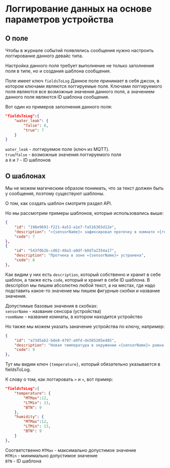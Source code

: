 # Логгирование данных на основе параметров устройства

## О поле
Чтобы в журнале событий появлялись сообщения нужно настроить логгирование данного девайс типа.

Настройка данного поля требует выполнение не только заполнения поля в типе, но и создания шаблона сообщения.

<Info>Поле имеет ключ `fieldsToLog`</Info>
Данное поле принимает в себя джсон, в котором ключами являются логгируемые поля. Ключами логгируемого поля являются все возможные значения данного поля, а значением данного поля являются ID шаблона сообщения.

Вот один из примеров заполнения данного поля:
```json
"fieldsToLog":{
    "water_leak": {
        "false": 8,
        "true": 7
    }
}
```

`water_leak` - логгируемое поле (ключ из MQTT).<br/>
`true`/`false` - возможные значения логгируемого поля<br/>
а `8` и `7` - ID шаблонов

## О шаблонах

Мы не можем магическим образом понимать, что за текст должен быть у сообщения, поэтому существуют шаблоны.

О том, как создать шаблон смотрите раздел API.

Но мы рассмотрим примеры шаблонов, которые использовались выше:
```json
{
    "id": "198e9691-f221-4a53-a1e7-fa516365d12e",
    "description": "«{sensorName}» зафиксировал протечку в комнате «{roomName}»",
    "code": 7
},
{
    "id": "543f0b2b-cd62-48a3-a0df-b0d7a2354a17",
    "description": "Протчека в зоне «{sensorName}» устранена",
    "code": 8
},
```

Как видим у них есть `description`, который собственно и хранит в себе шаблон, а также есть `code`, который и хранит в себе ID шаблона.
В description мы пишем абсолютно любой текст, а на местах, где надо подставить какое-то значение мы пишем фигурные скобки и название значения.

Допустимые базовые значения в скобках:<br/>
`sensorName` - название сенсора (устройства)<br/>
`roomName` - название комнаты, в котором находится устройство<br/>

Но также мы можем указать заначение устройства по ключу, например:
```json
{
    "id": "a73d5ab2-bde8-4797-a9fd-de585205e485",
    "description": "Новая температура в окружении «{sensorName}» равна {temperature}",
    "code": 9
},
```

Тут мы видим ключ `{temperature}`, который обязательно указывается в fieldsToLog.

К слову о том, как логгировать `>` и `<`, вот пример:
```json
"fieldsToLog":{
    "temperature": {
        "MTMax":12,
        "LTMin": 13,
        "BTN": 9
    },
    "humidity": {
        "MTMax":12,
        "LTMin": 13,
        "BTN": 9
    }
},
```

Соответственно `MTMax` - максимально допустимое значение<br/>
`MTMin` - минимально допустимое значение<br/>
`BTN` -  ID шаблона<br/>